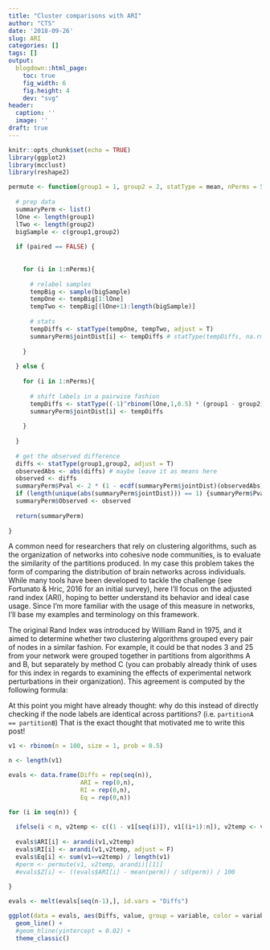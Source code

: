 ```yaml
---
title: "Cluster comparisons with ARI"
author: "CTS"
date: '2018-09-26'
slug: ARI
categories: []
tags: []
output:
  blogdown::html_page:
    toc: true
    fig_width: 6
    fig.height: 4
    dev: "svg"
header:
  caption: ''
  image: ''
draft: true  
---
```



```r
knitr::opts_chunk$set(echo = TRUE)
library(ggplot2)
library(mcclust)
library(reshape2)
```

``` r
permute <- function(group1 = 1, group2 = 2, statType = mean, nPerms = 5000, paired = FALSE){
  
  # prep data
  summaryPerm <- list()
  lOne <- length(group1)
  lTwo <- length(group2)
  bigSample <- c(group1,group2)  
  
  if (paired == FALSE) {
    
    
    for (i in 1:nPerms){
      
      # relabel samples
      tempBig <- sample(bigSample)
      tempOne <- tempBig[1:lOne]
      tempTwo <- tempBig[(lOne+1):length(bigSample)]
      
      # stats
      tempDiffs <- statType(tempOne, tempTwo, adjust = T)
      summaryPerm$jointDist[i] <- tempDiffs # statType(tempDiffs, na.rm = T) 
      
    }  
    
  } else {
    
    for (i in 1:nPerms){
      
      # shift labels in a pairwise fashion
      tempDiffs <- statType((-1)^rbinom(lOne,1,0.5) * (group1 - group2))
      summaryPerm$jointDist[i] <- tempDiffs
      
    }
    
  }
  
  # get the observed difference
  diffs <- statType(group1,group2, adjust = T)
  observedAbs <- abs(diffs) # maybe leave it as means here
  observed <- diffs
  summaryPerm$Pval <- 2 * (1 - ecdf(summaryPerm$jointDist)(observedAbs))
  if (length(unique(abs(summaryPerm$jointDist))) == 1) {summaryPerm$Pval <- 1} # if the difference is always the same, then p = 1
  summaryPerm$Observed <- observed
  
  return(summaryPerm)
  
}

```

A common need for researchers that rely on clustering algorithms, such as the organization of networks into cohesive node communities, is to evaluate the similarity of the partitions produced. In my case this problem takes the form of comparing the distribution of brain networks across individuals. While many tools have been developed to tackle the challenge (see Fortunato & Hric, 2016 for an initial survey), here I'll focus on the adjusted rand index (ARI), hoping to better understand its behavior and ideal case usage. Since I'm more familiar with the usage of this measure in networks, I'll base my examples and terminology on this framework.

The original Rand Index was introduced by William Rand in 1975, and it aimed to determine whether two clustering algorithms grouped every pair of nodes in a similar fashion. For example, it could be that nodes 3 and 25 from your network were grouped together in partitions from algorithms A and B, but separately by method C (you can probably already think of uses for this index in regards to examining the effects of experimental network perturbations in their organization). This agreement is computed by the following formula:



At this point you might have already thought: why do this instead of directly checking if the node labels are identical across partitions? (i.e. `partitionA == partitionB`) That is the exact thought that motivated me to write this post!  





```r
v1 <- rbinom(n = 100, size = 1, prob = 0.5)

n <- length(v1)

evals <- data.frame(Diffs = rep(seq(n)),
                    ARI = rep(0,n),
                    RI = rep(0,n),
                    Eq = rep(0,n))

for (i in seq(n)) {
  
  ifelse(i < n, v2temp <- c((1 - v1[seq(i)]), v1[(i+1):n]), v2temp <- v1)
  
  evals$ARI[i] <- arandi(v1,v2temp)
  evals$RI[i] <- arandi(v1,v2temp, adjust = F)
  evals$Eq[i] <- sum(v1==v2temp) / length(v1)
  #perm <- permute(v1, v2temp, arandi)[[1]]
  #evals$Z[i] <- ((evals$ARI[i] - mean(perm)) / sd(perm)) / 100
  
}

evals <- melt(evals[seq(n-1),], id.vars = "Diffs")

ggplot(data = evals, aes(Diffs, value, group = variable, color = variable)) + 
  geom_line() +
  #geom_hline(yintercept = 0.02) +
  theme_classic()
```

